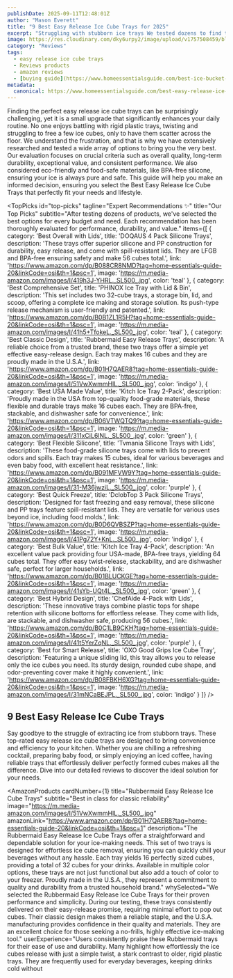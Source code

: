 ```yaml
---
publishDate: 2025-09-11T12:48:01Z
author: "Mason Everett"
title: "9 Best Easy Release Ice Cube Trays for 2025"
excerpt: "Struggling with stubborn ice trays We tested dozens to find the best easy release ice cube trays so you can enjoy perfectly chilled drinks effortlessly."
image: https://res.cloudinary.com/dky6urpy2/image/upload/v1757508459/blog_image_1757508459_ra3zer.webp
category: "Reviews"
tags:
  - easy release ice cube trays
  - Reviews products
  - amazon reviews
  - [buying guide](https://www.homeessentialsguide.com/best-ice-bucket-to-keep-ice-cold)
metadata:
  canonical: https://www.homeessentialsguide.com/best-easy-release-ice-cube-trays
---
```



Finding the perfect easy release ice cube trays can be surprisingly challenging, yet it is a small upgrade that significantly enhances your daily routine. No one enjoys battling with rigid plastic trays, twisting and struggling to free a few ice cubes, only to have them scatter across the floor. We understand the frustration, and that is why we have extensively researched and tested a wide array of options to bring you the very best. Our evaluation focuses on crucial criteria such as overall quality, long-term durability, exceptional value, and consistent performance. We also considered eco-friendly and food-safe materials, like BPA-free silicone, ensuring your ice is always pure and safe. This guide will help you make an informed decision, ensuring you select the Best Easy Release Ice Cube Trays that perfectly fit your needs and lifestyle.

<TopPicks
  id="top-picks"
  tagline="Expert Recommendations ✨"
  title="Our Top Picks"
  subtitle="After testing dozens of products, we've selected the best options for every budget and need. Each recommendation has been thoroughly evaluated for performance, durability, and value."
  items={[
    {
      category: 'Best Overall with Lids',
      title: 'DOQAUS 4 Pack Silicone Trays',
      description: 'These trays offer superior silicone and PP construction for durability, easy release, and come with spill-resistant lids. They are LFGB and BPA-free ensuring safety and make 56 cubes total.',
      link: 'https://www.amazon.com/dp/B088CR8NMD?tag=home-essentials-guide-20&linkCode=osi&th=1&psc=1',
      image: 'https://m.media-amazon.com/images/I/419h3J-YHRL._SL500_.jpg',
      color: 'teal'
    },
    {
      category: 'Best Comprehensive Set',
      title: 'PHINOX Ice Tray with Lid & Bin',
      description: 'This set includes two 32-cube trays, a storage bin, lid, and scoop, offering a complete ice making and storage solution. Its push-type release mechanism is user-friendly and patented.',
      link: 'https://www.amazon.com/dp/B0B1ZL1R5H?tag=home-essentials-guide-20&linkCode=osi&th=1&psc=1',
      image: 'https://m.media-amazon.com/images/I/41h5+TfokeL._SL500_.jpg',
      color: 'teal'
    },
    {
      category: 'Best Classic Design',
      title: 'Rubbermaid Easy Release Trays',
      description: 'A reliable choice from a trusted brand, these two trays offer a simple yet effective easy-release design. Each tray makes 16 cubes and they are proudly made in the U.S.A.',
      link: 'https://www.amazon.com/dp/B01H7QAER8?tag=home-essentials-guide-20&linkCode=osi&th=1&psc=1',
      image: 'https://m.media-amazon.com/images/I/51VwXwmmHlL._SL500_.jpg',
      color: 'indigo'
    },
    {
      category: 'Best USA Made Value',
      title: 'Kitch Ice Tray 2-Pack',
      description: 'Proudly made in the USA from top-quality food-grade materials, these flexible and durable trays make 16 cubes each. They are BPA-free, stackable, and dishwasher safe for convenience.',
      link: 'https://www.amazon.com/dp/B06VTWQTQ9?tag=home-essentials-guide-20&linkCode=osi&th=1&psc=1',
      image: 'https://m.media-amazon.com/images/I/311xCiL6lNL._SL500_.jpg',
      color: 'green'
    },
    {
      category: 'Best Flexible Silicone',
      title: 'Tvmania Silicone Trays with Lids',
      description: 'These food-grade silicone trays come with lids to prevent odors and spills. Each tray makes 15 cubes, ideal for various beverages and even baby food, with excellent heat resistance.',
      link: 'https://www.amazon.com/dp/B091MFVW9Y?tag=home-essentials-guide-20&linkCode=osi&th=1&psc=1',
      image: 'https://m.media-amazon.com/images/I/31-M36jwziL._SL500_.jpg',
      color: 'purple'
    },
    {
      category: 'Best Quick Freeze',
      title: 'DclobTop 3 Pack Silicone Trays',
      description: 'Designed for fast freezing and easy removal, these silicone and PP trays feature spill-resistant lids. They are versatile for various uses beyond ice, including food molds.',
      link: 'https://www.amazon.com/dp/B0D6QVBSZP?tag=home-essentials-guide-20&linkCode=osi&th=1&psc=1',
      image: 'https://m.media-amazon.com/images/I/41Pg72Y+KnL._SL500_.jpg',
      color: 'indigo'
    },
    {
      category: 'Best Bulk Value',
      title: 'Kitch Ice Tray 4-Pack',
      description: 'An excellent value pack providing four USA-made, BPA-free trays, yielding 64 cubes total. They offer easy twist-release, stackability, and are dishwasher safe, perfect for larger households.',
      link: 'https://www.amazon.com/dp/B01BLUCKGE?tag=home-essentials-guide-20&linkCode=osi&th=1&psc=1',
      image: 'https://m.media-amazon.com/images/I/41sYb-UQt4L._SL500_.jpg',
      color: 'green'
    },
    {
      category: 'Best Hybrid Design',
      title: 'ChefAide 4-Pack with Lids',
      description: 'These innovative trays combine plastic tops for shape retention with silicone bottoms for effortless release. They come with lids, are stackable, and dishwasher safe, producing 56 cubes.',
      link: 'https://www.amazon.com/dp/B0C1LB9CKH?tag=home-essentials-guide-20&linkCode=osi&th=1&psc=1',
      image: 'https://m.media-amazon.com/images/I/41t5YerZqNL._SL500_.jpg',
      color: 'purple'
    },
    {
      category: 'Best for Smart Release',
      title: 'OXO Good Grips Ice Cube Tray',
      description: 'Featuring a unique sliding lid, this tray allows you to release only the ice cubes you need. Its sturdy design, rounded cube shape, and odor-preventing cover make it highly convenient.',
      link: 'https://www.amazon.com/dp/B08FBKH6XG?tag=home-essentials-guide-20&linkCode=osi&th=1&psc=1',
      image: 'https://m.media-amazon.com/images/I/31mNCaBEJPL._SL500_.jpg',
      color: 'indigo'
    }
  ]}
/>

## 9 Best Easy Release Ice Cube Trays

Say goodbye to the struggle of extracting ice from stubborn trays. These top-rated easy release ice cube trays are designed to bring convenience and efficiency to your kitchen. Whether you are chilling a refreshing cocktail, preparing baby food, or simply enjoying an iced coffee, having reliable trays that effortlessly deliver perfectly formed cubes makes all the difference. Dive into our detailed reviews to discover the ideal solution for your needs.

<AmazonProducts
  cardNumber={1}
  title="Rubbermaid Easy Release Ice Cube Trays"
  subtitle="Best in class for classic reliability"
  image="https://m.media-amazon.com/images/I/51VwXwmmHlL._SL500_.jpg"
  amazonLink="https://www.amazon.com/dp/B01H7QAER8?tag=home-essentials-guide-20&linkCode=osi&th=1&psc=1"
  description="The Rubbermaid Easy Release Ice Cube Trays offer a straightforward and dependable solution for your ice-making needs. This set of two trays is designed for effortless ice cube removal, ensuring you can quickly chill your beverages without any hassle. Each tray yields 16 perfectly sized cubes, providing a total of 32 cubes for your drinks. Available in multiple color options, these trays are not just functional but also add a touch of color to your freezer. Proudly made in the U.S.A., they represent a commitment to quality and durability from a trusted household brand."
  whySelected="We selected the Rubbermaid Easy Release Ice Cube Trays for their proven performance and simplicity. During our testing, these trays consistently delivered on their easy-release promise, requiring minimal effort to pop out cubes. Their classic design makes them a reliable staple, and the U.S.A. manufacturing provides confidence in their quality and materials. They are an excellent choice for those seeking a no-frills, highly effective ice-making tool."
  userExperience="Users consistently praise these Rubbermaid trays for their ease of use and durability. Many highlight how effortlessly the ice cubes release with just a simple twist, a stark contrast to older, rigid plastic trays. They are frequently used for everyday beverages, keeping drinks cold without